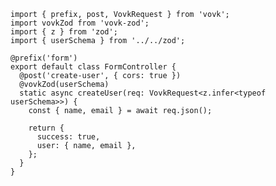 ```tsx filename="/src/modules/form/FormController.ts"
import { prefix, post, VovkRequest } from 'vovk';
import vovkZod from 'vovk-zod';
import { z } from 'zod';
import { userSchema } from '../../zod';

@prefix('form')
export default class FormController {
  @post('create-user', { cors: true })
  @vovkZod(userSchema)
  static async createUser(req: VovkRequest<z.infer<typeof userSchema>>) {
    const { name, email } = await req.json();

    return {
      success: true,
      user: { name, email },
    };
  }
}
```
